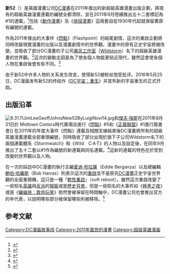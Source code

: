 
{{Infobox comic book title <!--Wikipedia:WikiProject Comics-->
|title={{no italic|新52}}
|2ndary_box = y
|image = The New 52.jpg
|imagesize =
|caption = Cover of ''DC Comics: The New 52'' #1, July 2011.
|alt =
|publisher = [[DC漫画|DC漫画]]
|startmo = August 31
|startyr = 2011
|endmo = May 25
|endyr = 2016
|Superhero = y
|main_char_team = [[正义联盟|正义联盟]]、[[DC宇宙|DC宇宙]]
|writers = Various
|artists = Various
|pencillers =
|inkers =
|letterers =
|editors =
|colorists =
|CEheader = List of The New 52 publications#Collected editions
|TPB = DC Comics The New 52
|ISBN =978-1-4012-3451-5
|TPB1 = DC Comics The New 52 Zero Omnibus
|ISBN1 = 978-1-4012-3884-1
|TPB2 = DC Comics The New 52 Villains Omnibus
|ISBN2 = 978-1-4012-4496-5
|cat = DC Comics
|cat+# =
|sortkey = New 52
|self-titled =
|nonUS =
}}
'''新52'''（{{lang-en|'''The New 52'''}}）是美國漫畫公司[[DC漫畫|DC漫畫]]在2011年推出的新超級英雄漫畫出版企劃，將現有的超級英雄漫畫連載的編號全都清除，並在2011年9月陸續推出五十二套標記為#1的連載，<ref name=New52Signing>{{cite web |last=Hyde |first=David |url=http://dcu.blog.dccomics.com/2011/08/17/super-hero-fans-expected-to-line-up-early-as-dc-entertainment-launches-new-era-of-comic-books/ |title=Super Hero Fans Expected to Line-Up Early as DC Entertainment Launches New Era of Comic Books |work=The '''Source''' |publisher=DC Comics |date=2011-08-17 |accessdate=2011-10-17 |archive-date=2011-08-30 |archive-url=https://web.archive.org/web/20110830153303/http://dcu.blog.dccomics.com/2011/08/17/super-hero-fans-expected-to-line-up-early-as-dc-entertainment-launches-new-era-of-comic-books/ |dead-url=no }}</ref>包括《[[動作漫畫|動作漫畫]]》及《[[偵探漫畫|偵探漫畫]]》這兩套自從1930年代起就保留著原有編號的連載。

作為2011年推出的大事件《[[閃點_(漫畫)|閃點]]》（Flashpoint）的結尾劇情，這次的重啟企劃將同時改變現實漫畫的出版以及漫畫劇情中的世界觀。漫畫中的原有正史宇宙將被改變，並吸收了部分DC漫畫的子公司[[暴风工作室|暴风工作室]]（[[Wildstorm|Wildstorm]]）名下的超級英雄漫畫的世界觀。<ref name="csmonitor">{{cite web |url=http://www.csmonitor.com/Books/2011/0831/Justice-League-1-a-new-start-for-DC-Comics |last=Clabaugh |first=Rich |publisher=''[[基督教科学箴言报|基督教科学箴言报]]'' |date=2011-08-31 |accessdate=2011-08-31 |title="Justice League #1": a new start for DC Comics |archive-date=2011-09-01 |archive-url=https://web.archive.org/web/20110901131221/http://www.csmonitor.com/Books/2011/0831/Justice-League-1-a-new-start-for-DC-Comics |dead-url=no }}</ref>這次的變動主因是為了使各個人物能更貼近現代，雖然這會使各個人物在重啟後會有些不同。<ref>{{cite web |first=Lucas |last=Siegel |url=http://www.newsarama.com/comics/DC-Universe-Reboot-Announcement-110531.html |title=DC UNIVERSE Reboots in September |publisher=[[Newsarama|Newsarama]] |date=2011-05-31 |accessdate= |archive-date=2012-02-05 |archive-url=https://www.webcitation.org/65Ebwc9Qy?url=http://www.newsarama.com/comics/DC-Universe-Reboot-Announcement-110531.html |dead-url=no }}</ref>

由于新52中许多人物的关系发生改变，使得新52被粉丝饱受批评。2016年5月25日，DC漫画发布新52的终结作《[[DC宇宙：重生|DC宇宙：重生]]》并宣布新的宇宙重生的正式开始。

== 出版沿革 ==
[[File:8.31.11JimLeeGeoffJohnsNew52ByLuigiNovi14.jpg|thumb]]和[[傑夫·強斯|傑夫·強斯]]在2011年8月31日於 Midtown Comics時代廣場店進行《[[閃點_(漫畫)|閃點]]》#5和《[[正義聯盟|正義聯盟]]》#1進行簽書會]]
在2011年的年度大事件《閃點》連載及相關支線結束後DC漫畫將所有的超級英雄漫畫連載全部重頭編號，同時吸收了部分出現於旗下子公司Wildstorm名下的兩個連載體系《Stormwatch》和《Wild　C·A·T》的人物以及設定後，在同年9月推出了五十二套以#1作為編號的新連載與同名連載。<ref>{{cite web| last = Hyde| first = David| title = DC Comics Announces Historic Renumbering of All Superhero Titles and Landmark Day-and-Date Digital Distribution| date = 2011-05-31| url = http://dcu.blog.dccomics.com/2011/05/31/dc-comics-announces-historic-renumbering-of-all-superhero-titles-and-landmark-day-and-date-digital-distribution/| work = The Source| publisher = [[DC_Comics.com|DC Comics.com]]| accessdate = 2011-07-21| archive-date = 2012-06-08| archive-url = https://www.webcitation.org/68GjGDGq3?url=http://www.dccomics.com/blog/2011/05/31/dc-comics-announces-historic-renumbering-of-all-superhero-titles-and-landmark-day-and-date-digital-distribution| dead-url = no}}</ref>這新的連載的特色在於受到改變的世界觀以及人物。

在一次的採訪中DC漫畫的執行主編[[愛迪·布拉薩|愛迪·布拉薩]]（Eddie Berganza）以及總編輯[[鮑伯·哈羅斯|鮑伯·哈羅斯]]（Bob Harras）則表示這次的[[重啟|重啟]]並不是原先[[DC漫畫|DC漫畫]]正史宇宙世界觀的全面重開機，這只是一種「[[軟性重啟|軟性重啟]]」（soft reboot）。雖然這次重啟改變了一些知名[[英雄|英雄]]與[[反派|反派]]的[[服裝|服裝]]或是[[歷史背景|歷史背景]]，但是一些知名的大事件如《[[極黑之夜|極黑之夜]]》或是《[[蝙蝠俠：致命玩笑|蝙蝠俠：致命玩笑]]》依然會被保留在時間軸中，DC漫畫公司也會推出官方的年代表，以說明哪些部分被保留哪些則被移除。<ref name=newsaramadcnu110615>{{cite web |first=Vaneta |last=Rogers |url=http://www.newsarama.com/comics/dcnu-bob-harras-eddie-berganza-history-in-tact-110615.html |title=Harras, Berganza: DCnU Will Keep Much of DC History Intact |publisher=Newsarama |date=2011-06-15 |accessdate=2011-09-01 |archive-date=2012-10-01 |archive-url=https://www.webcitation.org/6B54FuLGL?url=http://www.newsarama.com/comics/dcnu-bob-harras-eddie-berganza-history-in-tact-110615.html |dead-url=no }}</ref>

==参考文献==
{{Reflist}}

[[Category:DC漫画故事线|Category:DC漫画故事线]]
[[Category:2011年面世的漫畫|Category:2011年面世的漫畫]]
[[Category:超级英雄漫画|Category:超级英雄漫画]]